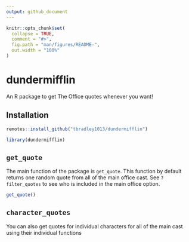 ```yaml
---
output: github_document
---
```


<!-- README.md is generated from README.Rmd. Please edit that file -->

```r
knitr::opts_chunk$set(
  collapse = TRUE,
  comment = "#>",
  fig.path = "man/figures/README-",
  out.width = "100%"
)
```

# dundermifflin

An R package to get The Office quotes whenever you want!

## Installation

``` r
remotes::install_github("tbradley1013/dundermifflin")
```

```r
library(dundermifflin)
```

## `get_quote`

The main function of the package is `get_quote`. This function by default returns one random quote from all of the main office cast. See `?filter_quotes` to see who is included in the main office option. 

```r
get_quote()
```


## `character_quotes`

You can also get quotes for individual characters for all of the main cast using their individual functions

